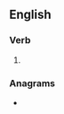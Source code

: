 ==English==

===Verb===
{{head|en|verb form}}

# {{en-third-person singular of|endear}}

===Anagrams===
* {{anagrams|en|a=adeenrs|Andrees|arse end|serenda}}